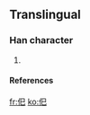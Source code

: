 ==Translingual==

===Han character===
{{Han char|rn=9|rad=人|as=03|sn=5|four=|canj=人口山 (ORU)}}

# {{defn|Han}}

====References====
{{Han ref|kx=0094.051|dkj=|dj=|hdz=|uh=3436|ud=13366|bh=|bd=}}



[[fr:㐶]]
[[ko:㐶]]